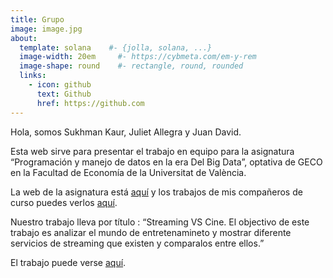 ---
title: Grupo
image: image.jpg
about:
  template: solana    #- {jolla, solana, ...}
  image-width: 20em     #- https://cybmeta.com/em-y-rem
  image-shape: round    #- rectangle, round, rounded
  links:
    - icon: github
      text: Github
      href: https://github.com
---

Hola, somos Sukhman Kaur, Juliet Allegra y Juan David.
      
Esta web sirve para presentar el trabajo en equipo para la asignatura "Programación y manejo de datos en la era Del Big Data", optativa de GECO en la Facultad de Economía de la Universitat de València.

La web de la asignatura está [aquí](https://perezp44.github.io/intro-ds-22-23-web/){target="_blank"} y los trabajos de mis compañeros de curso puedes verlos [aquí](https://perezp44.github.io/intro-ds-22-23-web/07-trabajos_2022-23.html){target="_blank"}.


Nuestro trabajo lleva por título : "Streaming VS Cine. El objectivo de este trabajo es analizar el mundo de entretenamineto y mostrar diferente servicios de streaming que existen y comparalos entre ellos."


El trabajo puede verse [aquí](blog_Streaming_services.html).
